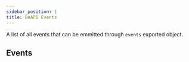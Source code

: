 ```yaml
---
sidebar_position: 1
title: BeAPI Events
---
```


A list of all events that can be emmitted through `events` exported object.

## Events
<!-- > **<Link to="https://developer.mozilla.org/en-US/docs/Web/JavaScript/Reference/Global_Objects/Object">object</Link>** -->